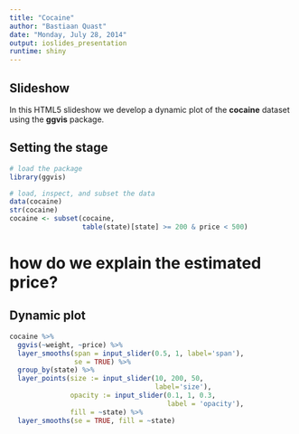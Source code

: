 ```yaml
---
title: "Cocaine"
author: "Bastiaan Quast"
date: "Monday, July 28, 2014"
output: ioslides_presentation
runtime: shiny
---
```


## Slideshow

In this HTML5 slideshow we develop a dynamic plot of the **cocaine** dataset using the **ggvis** package.

## Setting the stage

```r
# load the package
library(ggvis)

# load, inspect, and subset the data
data(cocaine)
str(cocaine)
cocaine <- subset(cocaine,
                  table(state)[state] >= 200 & price < 500)
```

# how do we explain the estimated price?

## Dynamic plot

```r
cocaine %>%
  ggvis(~weight, ~price) %>%
  layer_smooths(span = input_slider(0.5, 1, label='span'),
                se = TRUE) %>%
  group_by(state) %>%
  layer_points(size := input_slider(10, 200, 50,
                                    label='size'),
               opacity := input_slider(0.1, 1, 0.3,
                                       label = 'opacity'),
               fill = ~state) %>%
  layer_smooths(se = TRUE, fill = ~state)
```